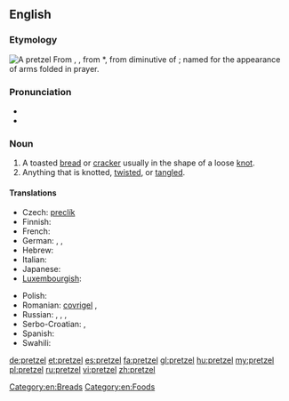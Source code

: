 {{was wotd|2007|August|18}}
{{wikipedia}}
==English==

===Etymology===
[[Image:Breze.jpg|thumb|A pretzel]]
From {{etyl|de}} {{term|Pretzel|lang=de}}, {{term|Brezel|lang=de}}, from {{etyl|ML.}} *{{term||brachiatellum||lang=la}}, from diminutive of {{etyl|la}} {{term|bracchium||arm|lang=la}}; named for the appearance of arms folded in prayer.

===Pronunciation===
* {{IPA|/ˈprɛt.səl/}}
* {{audio|en-us-pretzel.ogg|Audio (US)}}

===Noun===
{{en-noun}}

# A toasted [[bread]] or [[cracker]] usually in the shape of a loose [[knot]].
# Anything that is knotted, [[twist]]ed, or [[tangle]]d.

====Translations====
{{trans-top|a toasted bread or cracker in the shape of a knot}}
* Czech: [[preclík]] {{m}}
* Finnish: {{t+|fi|rinkeli}}
* French: {{t+|fr|bretzel|m}}
* German: {{t+|de|Brezel|f|n}}, {{t|de|Pretzel|f|n}}, {{t-|de|Breze|f}}
* Hebrew: {{t-|he|בייגלה|m|tr=béigele}}
* Italian: {{t|it|brezel}}
* Japanese: {{t|ja|プレッツェル|tr=purettsueru}}
* [[Luxembourgish]]: {{t|lb|Bretzel|f}}
{{trans-mid}}
* Polish: {{t+|pl|precel}}
* Romanian: [[covrigel]] {{m}}, {{t|ro|covrig|m}}
* Russian: {{t+|ru|крендель|m|tr=kréndel'}}, {{t|ru|кренделёк|m|tr=krendeljók}}, {{qualifier|German style}} {{t|ru|прецель|tr=précel'}}, {{t|ru|бретцель|m|tr=brétcel'}}
* Serbo-Croatian: {{t|sh|perec|m|alt=pèrēc|xs=Serbo-Croatian}}, {{t|sh|перец|m|sc=Cyrl|xs=Serbo-Croatian}}
* Spanish: {{t+|es|pretzel|m}}
* Swahili: {{t|sw|pretseli}}
{{trans-bottom}}

[[Category:en:Breads]]
[[Category:en:Foods]]

[[de:pretzel]]
[[et:pretzel]]
[[es:pretzel]]
[[fa:pretzel]]
[[gl:pretzel]]
[[hu:pretzel]]
[[my:pretzel]]
[[pl:pretzel]]
[[ru:pretzel]]
[[vi:pretzel]]
[[zh:pretzel]]